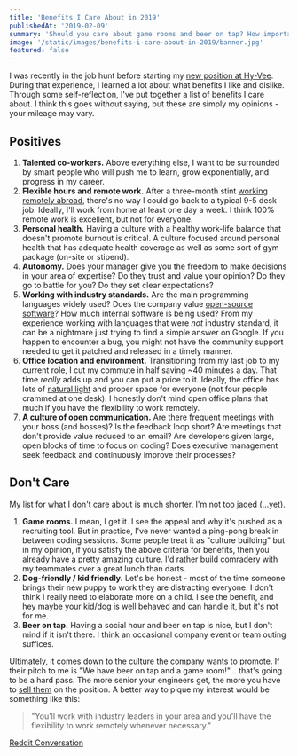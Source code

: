 ```yaml
---
title: 'Benefits I Care About in 2019'
publishedAt: '2019-02-09'
summary: 'Should you care about game rooms and beer on tap? How important is working remotely and a flexible schedule? I give my take on what benefits are important to me in 2019.'
image: '/static/images/benefits-i-care-about-in-2019/banner.jpg'
featured: false
---
```


I was recently in the job hunt before starting my [new position at Hy-Vee](/blog/joining-hy-vee). During that experience, I learned a lot about what benefits I like and dislike. Through some self-reflection, I've put together a list of benefits I care about. I think this goes without saying, but these are simply my opinions - your mileage may vary.

## Positives

1. **Talented co-workers.** Above everything else, I want to be surrounded by smart people who will push me to learn, grow exponentially, and progress in my career.
2. **Flexible hours and remote work.** After a three-month stint [working remotely abroad](/blog/the-search-for-everything), there's no way I could go back to a typical 9-5 desk job. Ideally, I'll work from home at least one day a week. I think 100% remote work is excellent, but not for everyone.
3. **Personal health.** Having a culture with a healthy work-life balance that doesn't promote burnout is critical. A culture focused around personal health that has adequate health coverage as well as some sort of gym package (on-site or stipend).
4. **Autonomy.** Does your manager give you the freedom to make decisions in your area of expertise? Do they trust and value your opinion? Do they go to battle for you? Do they set clear expectations?
5. **Working with industry standards.** Are the main programming languages widely used? Does the company value [open-source software](/blog/why-i-create-open-source-software)? How much internal software is being used? From my experience working with languages that were _not_ industry standard, it can be a nightmare just trying to find a simple answer on Google. If you happen to encounter a bug, you might not have the community support needed to get it patched and released in a timely manner.
6. **Office location and environment.** Transitioning from my last job to my current role, I cut my commute in half saving ~40 minutes a day. That time _really_ adds up and you can put a price to it. Ideally, the office has lots of [natural light](https://hbr.org/2018/09/the-1-office-perk-natural-light) and proper space for everyone (not four people crammed at one desk). I honestly don't mind open office plans that much if you have the flexibility to work remotely.
7. **A culture of open communication.** Are there frequent meetings with your boss (and bosses)? Is the feedback loop short? Are meetings that don't provide value reduced to an email? Are developers given large, open blocks of time to focus on coding? Does executive management seek feedback and continuously improve their processes?

## Don't Care

My list for what I don't care about is much shorter. I'm not too jaded (...yet).

1. **Game rooms.** I mean, I get it. I see the appeal and why it's pushed as a recruiting tool. But in practice, I've never wanted a ping-pong break in between coding sessions. Some people treat it as "culture building" but in my opinion, if you satisfy the above criteria for benefits, then you already have a pretty amazing culture. I'd rather build comradery with my teammates over a great lunch than darts.
2. **Dog-friendly / kid friendly.** Let's be honest - most of the time someone brings their new puppy to work they are distracting everyone. I don't think I really need to elaborate more on a child. I see the benefit, and hey maybe your kid/dog is well behaved and can handle it, but it's not for me.
3. **Beer on tap.** Having a social hour and beer on tap is nice, but I don't mind if it isn't there. I think an occasional company event or team outing suffices.

Ultimately, it comes down to the culture the company wants to promote. If their pitch to me is "We have beer on tap and a game room!"... that's going to be a hard pass. The more senior your engineers get, the more you have to [sell them](https://hiringengineersbook.com/post/trouble-hiring/) on the position.
A better way to pique my interest would be something like this:

> "You'll work with industry leaders in your area and you'll have the flexibility to work remotely whenever necessary."

[Reddit Conversation](https://www.reddit.com/r/cscareerquestions/comments/ap0h7h/what_benefits_do_you_actually_care_about_in_2019/)
